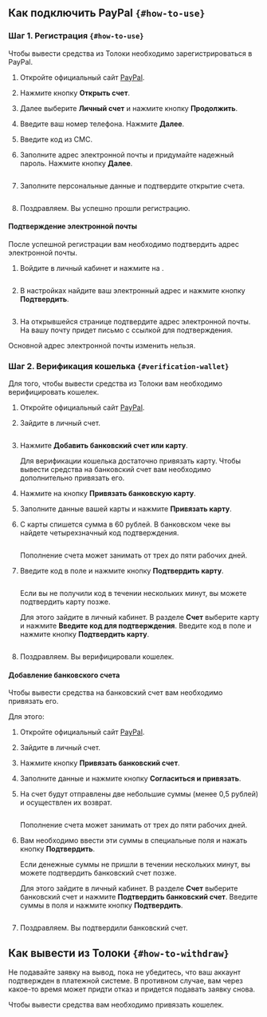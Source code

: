 ## Как подключить PayPal `{#how-to-use}`

### Шаг 1. Регистрация `{#how-to-use}`

Чтобы вывести средства из Толоки необходимо зарегистрироваться в PayPal.

1. Откройте официальный сайт [PayPal](https://www.paypal.com/ru/home).

1. Нажмите кнопку **Открыть счет**.

1. Далее выберите **Личный счет** и нажмите кнопку **Продолжить**.

1. Введите ваш номер телефона. Нажмите **Далее**.

1. Введите код из СМС.

1. Заполните адрес электронной почты и придумайте надежный пароль. Нажмите кнопку **Далее**.

    <Image width="320px" withBackground imageId="1677848333473" alt="" />

1. Заполните персональные данные и подтвердите открытие счета.

    <Image width="320px" withBackground imageId="1677848321692" alt="" />

1. Поздравляем. Вы успешно прошли регистрацию.

#### Подтверждение электронной почты

После успешной регистрации вам необходимо подтвердить адрес электронной почты.

1. Войдите в личный кабинет и нажмите на <img src="https://tlkfrontprod.azureedge.net/portal-production/static/uploaded/images/1677848133440/1677848133440_original_png.png" alt="" />.

    <Image width="320px" withBackground imageId="1677848329973" alt="" />

1. В настройках найдите ваш электронный адрес и нажмите кнопку **Подтвердить**.

    <Image width="320px" withBackground imageId="1677848338447" alt="" />

1. На открывшейся странице подтвердите адрес электронной почты. На вашу почту придет письмо с ссылкой для подтверждения.

<Note mode="note" title="Примечание">

Основной адрес электронной почты изменить нельзя.

</Note>

### Шаг 2. Верификация кошелька `{#verification-wallet}`

Для того, чтобы вывести средства из Толоки вам необходимо верифицировать кошелек.

1. Откройте официальный сайт [PayPal](https://www.paypal.com/ru/home).

1. Зайдите в личный счет.

    <Image width="500px" withBackground imageId="1677848358918" alt="" />

1. Нажмите **Добавить банковский счет или карту**.

    <Note mode="note" title="Примечание">

    Для верификации кошелька достаточно привязать карту. Чтобы вывести средства на банковский счет вам необходимо дополнительно привязать его.

    </Note>

1. Нажмите на кнопку **Привязать банковскую карту**.

1. Заполните данные вашей карты и нажмите **Привязать карту**.

1. С карты спишется сумма в 60 рублей. В банковском чеке вы найдете четырехзначный код подтверждения.

    <Image width="320px" withBackground imageId="1677848343865" alt="" />

    <Note mode="note" title="Примечание">

    Пополнение счета может занимать от трех до пяти рабочих дней.

    </Note>

1. Введите код в поле и нажмите кнопку **Подтвердить карту**.

    <Image width="320px" withBackground imageId="1677848360914" alt="" />

    <Cut title="Если код не пришел">

    Если вы не получили код в течении нескольких минут, вы можете подтвердить карту позже.

    Для этого зайдите в личный кабинет. В разделе **Счет** выберите карту и нажмите **Введите код для подтверждения**. Введите код в поле и нажмите кнопку **Подтвердить карту**.

    <Image width="320px" withBackground imageId="1677848378423" alt="" />

    </Cut>

1. Поздравляем. Вы верифицировали кошелек.

#### Добавление банковского счета

Чтобы вывести средства на банковский счет вам необходимо привязать его.

Для этого:

1. Откройте официальный сайт [PayPal](https://www.paypal.com/ru/home).

1. Зайдите в личный счет.

1. Нажмите кнопку **Привязать банковский счет**.

1. Заполните данные и нажмите кнопку **Согласиться и привязать**.

1. На счет будут отправлены две небольшие суммы (менее 0,5 рублей) и осуществлен их возврат.

   <Image width="320px" withBackground imageId="1677848386514" alt="" />

    <Note mode="note" title="Примечание">

    Пополнение счета может занимать от трех до пяти рабочих дней.

    </Note>

1. Вам необходимо ввести эти суммы в специальные поля и нажать кнопку **Подтвердить**.

    <Cut title="Если суммы не пришли">

    Если денежные суммы не пришли в течении нескольких минут, вы можете подтвердить банковский счет позже.

    Для этого зайдите в личный кабинет. В разделе **Счет** выберите банковский счет и нажмите **Подтвердить банковский счет**. Введите суммы в поля и нажмите кнопку **Подтвердить**.

    <Image width="320px" withBackground imageId="1677848366333" alt="" />

    </Cut>

1. Поздравляем. Вы подтвердили банковский счет.

## Как вывести из Толоки `{#how-to-withdraw}`

<Note mode="warning" title="Важно">

Не подавайте заявку на вывод, пока не убедитесь, что ваш аккаунт подтвержден в платежной системе. В противном случае, вам через какое-то время может придти отказ и придется подавать заявку снова.

</Note>

Чтобы вывести средства вам необходимо привязать кошелек.
